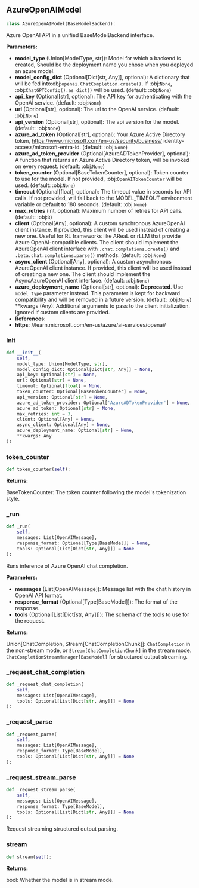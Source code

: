 <a id="camel.models.azure_openai_model"></a>

<a id="camel.models.azure_openai_model.AzureOpenAIModel"></a>

## AzureOpenAIModel

```python
class AzureOpenAIModel(BaseModelBackend):
```

Azure OpenAI API in a unified BaseModelBackend interface.

**Parameters:**

- **model_type** (Union[ModelType, str]): Model for which a backend is created, Should be the deployment name you chose when you deployed an azure model.
- **model_config_dict** (Optional[Dict[str, Any]], optional): A dictionary that will be fed into:obj:`openai.ChatCompletion.create()`. If :obj:`None`, :obj:`ChatGPTConfig().as_dict()` will be used. (default: :obj:`None`)
- **api_key** (Optional[str], optional): The API key for authenticating with the OpenAI service. (default: :obj:`None`)
- **url** (Optional[str], optional): The url to the OpenAI service. (default: :obj:`None`)
- **api_version** (Optional[str], optional): The api version for the model. (default: :obj:`None`)
- **azure_ad_token** (Optional[str], optional): Your Azure Active Directory token, https://www.microsoft.com/en-us/security/business/ identity-access/microsoft-entra-id. (default: :obj:`None`)
- **azure_ad_token_provider** (Optional[AzureADTokenProvider], optional): A function that returns an Azure Active Directory token, will be invoked on every request. (default: :obj:`None`)
- **token_counter** (Optional[BaseTokenCounter], optional): Token counter to use for the model. If not provided, :obj:`OpenAITokenCounter` will be used. (default: :obj:`None`)
- **timeout** (Optional[float], optional): The timeout value in seconds for API calls. If not provided, will fall back to the MODEL_TIMEOUT environment variable or default to 180 seconds. (default: :obj:`None`)
- **max_retries** (int, optional): Maximum number of retries for API calls. (default: :obj:`3`)
- **client** (Optional[Any], optional): A custom synchronous AzureOpenAI client instance. If provided, this client will be used instead of creating a new one. Useful for RL frameworks like AReaL or rLLM that provide Azure OpenAI-compatible clients. The client should implement the AzureOpenAI client interface with `.chat.completions.create()` and `.beta.chat.completions.parse()` methods. (default: :obj:`None`)
- **async_client** (Optional[Any], optional): A custom asynchronous AzureOpenAI client instance. If provided, this client will be used instead of creating a new one. The client should implement the AsyncAzureOpenAI client interface. (default: :obj:`None`)
- **azure_deployment_name** (Optional[str], optional): **Deprecated**. Use `model_type` parameter instead. This parameter is kept for backward compatibility and will be removed in a future version. (default: :obj:`None`) **kwargs (Any): Additional arguments to pass to the client initialization. Ignored if custom clients are provided.
- **References**: 
- **https**: //learn.microsoft.com/en-us/azure/ai-services/openai/

<a id="camel.models.azure_openai_model.AzureOpenAIModel.__init__"></a>

### __init__

```python
def __init__(
    self,
    model_type: Union[ModelType, str],
    model_config_dict: Optional[Dict[str, Any]] = None,
    api_key: Optional[str] = None,
    url: Optional[str] = None,
    timeout: Optional[float] = None,
    token_counter: Optional[BaseTokenCounter] = None,
    api_version: Optional[str] = None,
    azure_ad_token_provider: Optional['AzureADTokenProvider'] = None,
    azure_ad_token: Optional[str] = None,
    max_retries: int = 3,
    client: Optional[Any] = None,
    async_client: Optional[Any] = None,
    azure_deployment_name: Optional[str] = None,
    **kwargs: Any
):
```

<a id="camel.models.azure_openai_model.AzureOpenAIModel.token_counter"></a>

### token_counter

```python
def token_counter(self):
```

**Returns:**

  BaseTokenCounter: The token counter following the model's
tokenization style.

<a id="camel.models.azure_openai_model.AzureOpenAIModel._run"></a>

### _run

```python
def _run(
    self,
    messages: List[OpenAIMessage],
    response_format: Optional[Type[BaseModel]] = None,
    tools: Optional[List[Dict[str, Any]]] = None
):
```

Runs inference of Azure OpenAI chat completion.

**Parameters:**

- **messages** (List[OpenAIMessage]): Message list with the chat history in OpenAI API format.
- **response_format** (Optional[Type[BaseModel]]): The format of the response.
- **tools** (Optional[List[Dict[str, Any]]]): The schema of the tools to use for the request.

**Returns:**

  Union[ChatCompletion, Stream[ChatCompletionChunk]]:
`ChatCompletion` in the non-stream mode, or
`Stream[ChatCompletionChunk]` in the stream mode.
`ChatCompletionStreamManager[BaseModel]` for
structured output streaming.

<a id="camel.models.azure_openai_model.AzureOpenAIModel._request_chat_completion"></a>

### _request_chat_completion

```python
def _request_chat_completion(
    self,
    messages: List[OpenAIMessage],
    tools: Optional[List[Dict[str, Any]]] = None
):
```

<a id="camel.models.azure_openai_model.AzureOpenAIModel._request_parse"></a>

### _request_parse

```python
def _request_parse(
    self,
    messages: List[OpenAIMessage],
    response_format: Type[BaseModel],
    tools: Optional[List[Dict[str, Any]]] = None
):
```

<a id="camel.models.azure_openai_model.AzureOpenAIModel._request_stream_parse"></a>

### _request_stream_parse

```python
def _request_stream_parse(
    self,
    messages: List[OpenAIMessage],
    response_format: Type[BaseModel],
    tools: Optional[List[Dict[str, Any]]] = None
):
```

Request streaming structured output parsing.

<a id="camel.models.azure_openai_model.AzureOpenAIModel.stream"></a>

### stream

```python
def stream(self):
```

**Returns:**

  bool: Whether the model is in stream mode.
